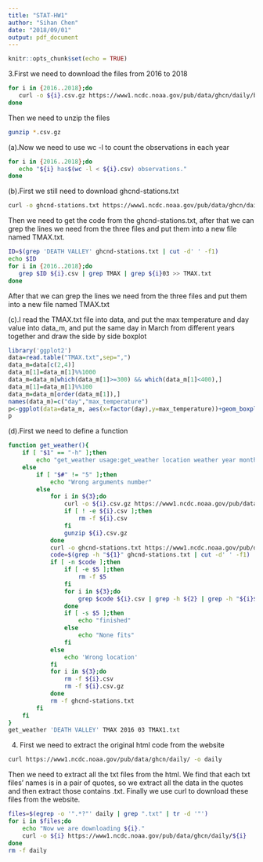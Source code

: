 ```yaml
---
title: "STAT-HW1"
author: "Sihan Chen"
date: "2018/09/01"
output: pdf_document
---
```



```r
knitr::opts_chunk$set(echo = TRUE)
```

3.First we need to download the files from 2016 to 2018
```bash
for i in {2016..2018};do
   curl -o ${i}.csv.gz https://www1.ncdc.noaa.gov/pub/data/ghcn/daily/by_year/${i}.csv.gz
done
```
Then we need to unzip the files
```bash
gunzip *.csv.gz
```

(a).Now we need to use wc -l to count the observations in each year
```bash
for i in {2016..2018};do
   echo "${i} has$(wc -l < ${i}.csv) observations."
done
```

(b).First we still need to download ghcnd-stations.txt
```bash
curl -o ghcnd-stations.txt https://www1.ncdc.noaa.gov/pub/data/ghcn/daily/ghcnd-stations.txt
```
Then we need to get the code from the ghcnd-stations.txt, after that we can grep the lines we need from the three files and put them into a new file named TMAX.txt.
```bash
ID=$(grep 'DEATH VALLEY' ghcnd-stations.txt | cut -d' ' -f1)
echo $ID
for i in {2016..2018};do
   grep $ID ${i}.csv | grep TMAX | grep ${i}03 >> TMAX.txt
done
```
After that we can grep the lines we need from the three files and put them into a new file named TMAX.txt

(c).I read the TMAX.txt file into data, and put the max temperature and day value into data_m, and put the same day in March from different years together and draw the side by side boxplot
```r
library('ggplot2')
data=read.table("TMAX.txt",sep=",")
data_m=data[c(2,4)]
data_m[1]=data_m[1]%%1000
data_m=data_m[which(data_m[1]>=300) && which(data_m[1]<400),]
data_m[1]=data_m[1]%%100
data_m=data_m[order(data_m[1]),]
names(data_m)=c("day","max_temperature")
p<-ggplot(data=data_m, aes(x=factor(day),y=max_temperature))+geom_boxplot()
p
```

(d).First we need to define a function
```bash
function get_weather(){
    if [ "$1" == "-h" ];then
        echo "get_weather usage:get_weather location weather year month filename"
    else
        if [ "$#" != "5" ];then
            echo "Wrong arguments number"
        else
            for i in ${3};do
                curl -o ${i}.csv.gz https://www1.ncdc.noaa.gov/pub/data/ghcn/daily/by_year/${i}.csv.gz
                if [ ! -e ${i}.csv ];then
                    rm -f ${i}.csv
                fi
                gunzip ${i}.csv.gz
            done
            curl -o ghcnd-stations.txt https://www1.ncdc.noaa.gov/pub/data/ghcn/daily/ghcnd-stations.txt
            code=$(grep -h "${1}" ghcnd-stations.txt | cut -d' ' -f1)
            if [ -n $code ];then
                if [ -e $5 ];then
                    rm -f $5
                fi
                for i in ${3};do
                    grep $code ${i}.csv | grep -h ${2} | grep -h "${i}${4}" >> $5
                done
                if [ -s $5 ];then
                    echo "finished"
                else
                    echo "None fits"
                fi
            else
                echo 'Wrong location'
            fi
            for i in ${3};do
                rm -f ${i}.csv
                rm -f ${i}.csv.gz
            done
            rm -f ghcnd-stations.txt
        fi
    fi
}
get_weather 'DEATH VALLEY' TMAX 2016 03 TMAX1.txt
```

4. First we need to extract the original html code from the website
```bash
curl https://www1.ncdc.noaa.gov/pub/data/ghcn/daily/ -o daily
```
Then we need to extract all the txt files from the html. We find that each txt files' names is in a pair of quotes, so we extract all the data in the quotes and then extract those contains .txt. Finally we use curl to download these files from the website.
```bash
files=$(egrep -o '".*?"' daily | grep ".txt" | tr -d '"')
for i in $files;do
    echo "Now we are downloading ${i}."
    curl -o ${i} https://www1.ncdc.noaa.gov/pub/data/ghcn/daily/${i}
done
rm -f daily
```












